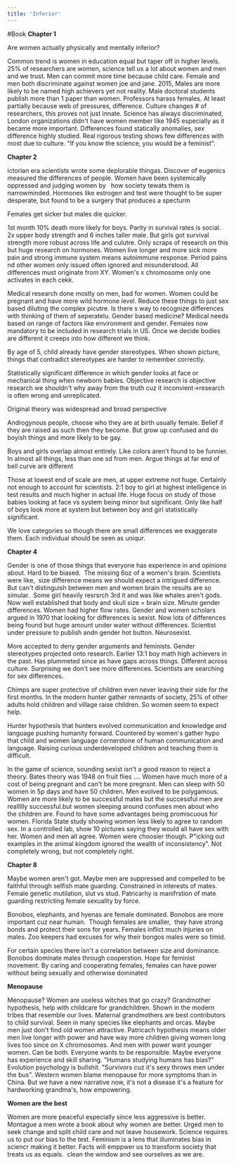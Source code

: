 ```yaml
---
title: 'Inferior'
---
```


#Book 
**Chapter 1**

Are women actually physically and mentally inferior?

Common trend is women in education equal but taper off in higher levels. 25% of researchers are women, science tell us a lot about women and men and we trust. Men can commit more time because child care. Female and men both discriminate against women joe and jane. 2015, Males are more likely to be named high achievers yet not reality. Male doctoral students publish more than 1 paper than women. Professors harass females. At least partially because web of pressures, difference. Culture changes # of researchers, this proves not just innate. Science has always discriminated, London organizations didn't have women member like 1945 especially as it became more important. Differences found statically anomalies, sex difference highly studied. Real rigorous testing shows few differences with most due to culture. "If you know the science, you would be a feminist".

**Chapter 2**

ictorian era scientists wrote some deplorable thingas. Discover of eugenics measured the differences of people. Women have been systemically oppressed and judging women by   how society tewats them is narrowminded. Hormones like estrogen and test were thought to be super desperate, but found to be a surgery that produces a specturm

Females get sicker but males die quicker.

1st month 10% death more likely for boys. Parity in survival rates is social. 2x upper body strength and 6 inches taller male. But girls got survival strength more robust across life and culutre. Only scraps of research on this but huge research on hormones. Women live longer and more sick more pain and strong immune system means autoimmune response. Period pains nd other women only issued often ignored and misunderstood. All differences must originate from XY. Women's x chromosome only one activates in each cekk.

Medical research done mostly on men, bad for women. Women could be pregnant and have more wild hormone level. Reduce these things to just sex based diluting the complex picutre. Is there s way to recognize differences with thinking of them of seperatelu. Gender based medicine? Medical needs based on range of factors like environment and gender. Females now mandatory to be included in research trials in US. Once we decide bodies are different it creeps into how different we think.

By age of 5, child already have gender stereotypes. When shown picture, things that contradict stereotypes are harder to remember correctly.

Statistically significant difference in which gender looks at face or mechanical thing when newborn babies. Objective research is objective research we shouldn't why away from the truth cuz it inconvient->research is often wrong and unreplicated.

Original theory was widespread and broad perspective

Androgynous people, choose who they are at birth usually female. Belief if they are raised as such then they become. But grow up confused and do boyish things and more likely to be gay.

Boys and girls overlap almost entirely. Like colors aren't found to be funnier. In almost all things, less than one sd from men. Argue things at far end of bell curve are different

Those at lowest end of scale are men, at upper extreme not huge. Certainly not enough to account for scientists. 2:1 boy to girl at highest intelligence in test results and much higher in actual life. Huge focus on study of those babies looking at face vs system being minor but significant. Only like half of boys look more at system but between boy and girl statistically significant.

We love categories so though there are small differences we exaggerate them. Each individual should be seen as uniqur.

**Chapter 4**

Gender is one of those things that everyone has experience in and opinions about. Hard to be biased.  The missing 6oz of a women's brain. Scientists were like,  size difference means we should expect a intrigued difference.  But can't distinguish between men and women brain the results are so simular.  Some girl heavily resrsrch 3rd it and was like whales aren't gods. Now well established that body and skull size = brain size. Minute gender differences. Women had higher flow rates. Gender and women scholars argued in 1970 that looking for differences is sexist. Now lots of differences being found but huge amount under water without differences. Scientist under pressure to publish andn gender hot button. Neurosexist.

More accepted to deny gender arguments and feminists. Gender stereotypes projected onto research. Earlier 13:1 boy math high achievers in the past. Has plummeted since as have gaps across things. Different across culture. Surprising we don't see more differences. Scientists are searching for sex differences.

Chimps are super protective of children even never leaving their side for the first months. In the modern hunter gather remnants of society, 25% of other adults hold children and village raise children. So women seem to expect help.

Hunter hypothesis that hunters evolved communication and knowledge and language pushing humanity forward. Countered by women's gather hypo that child and women language cornerstone of human communication and language. Raising curious underdeveloped children and teaching them is difficult.

In the game of science, sounding sexist isn't a good reason to reject a theory. Bates theory was 1948 on fruit flies .... Women have much more of a cost of being pregnant and can't be more pregnsnt. Men can sleep with 50 women in 5p days and have 50 children. Men evolved to be polygamous. Women are more likely to be successful mates but the successful men are reallllly successful.but women sleeping around confuses men about who the children are. Found to have some advantages being promiscuous for women. Florida State study showing women less likely to agree to random sex. In a controlled lab, show 10 pictures saying they would all have sex with her. Women and men all agree. Women were choosier though. P"icking out examples in the animal kingdom ignored the wealth of inconsistency". Not completely wrong, but not completely right.

**Chapter 8**

Maybe women aren't got. Maybe men are suppressed and compelled to be faithful through selfish mate guarding. Constrained in interests of mates.  Female genetic mutilation, slut vs stud. Patricarhy is manifrstion of mate guarding restricting female sexuality by force.

Bonobos, elephants, and hyenas are female dominated. Bonobos are more important cuz near human.  Though females are smaller,  they have strong bonds and protect their sons for years. Females inflict much injuries on males. Zoo keepers had excuses for why their bongos males were so timid.

For certain species there isn't a correlation between size and dominance. Bonobos dominate males through cooperstion. Hope for feminist movement. By caring and cooperating females, females can have power without being sexually and otherwise dominated

**Menopause**

Menopause? Women are useless witches that go crazy? Grandmother hypothesis, help with childcare for grandchildren. Shown in the modern tribes that resemble our lives. Maternal grandmothers are best contributors to child survival. Seen in many species like elephants and orcas. Maybe men just don't find old women attractive. Patricach hypothesis means older men live longer with power and have way more children giving women long lives too since on X chromosomes. And men with power want younger women. Can be both. Everyone wants to be responsible. Maybe everyone has experience and skill sharing. "Humans studying humans has bias?" Evolution psychology is bullshit. "Survivors cuz it's sexy throws men under the bus". Western women blame menopause for more symptoms than in China. But we have a new narrative now, it's not a disease it's a feature for hardworking grandma's, how empowering.

**Women are the best**

Women are more peaceful especially since less aggressive is better. Montague a men wrote a book about why women are better. Urged men to seek change and split child care and not leave housework. Science requires us to put our bias to the test. Feminism is a lens that illuminates bias in sciencr making it better. Facts will emppwer us to transform society that treats us as equals.  clean the window and see ourselves as we are.